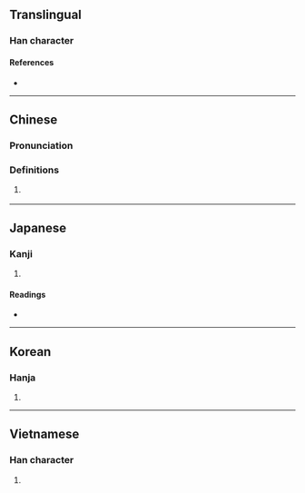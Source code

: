 {{character info/new}}
==Translingual==

===Han character===
{{Han char|rn=61|rad=心|as=07|sn=10|four=|canj=PHDN|ids=⿰忄利}}

====References====
* {{Han ref|kx=0388.341|dkj=10689|dj=0721.060|hdz=42305.121|uh=60A7|ud=24743}}

----

==Chinese==
{{zh-forms}}

===Pronunciation===
{{zh-pron
|m=lì
|cat=
}}

===Definitions===
{{zh-hanzi}}

# {{zh-only|怜悧|dot=,}} {{zh-alt-form|伶俐|nocap=1}}

----

==Japanese==

===Kanji===
{{ja-kanji|grade=uc|rs=心07}}

# {{defn|lang=ja|sort=心07}}

====Readings====
* {{ja-readings|on=[[り]] (ri)|kun=}}

----

==Korean==

===Hanja===
{{ko-hanja|hangeul=[[리]]>[[이]]|eumhun=|rv=ri>i|mr=ri>i|y=li>i}}

# {{defn|lang=ko|sort=心07}}

----

==Vietnamese==

===Han character===
{{vi-readings|rs=心07|hanviet=rượi}}

# {{defn|lang=vi|sort=心07}}